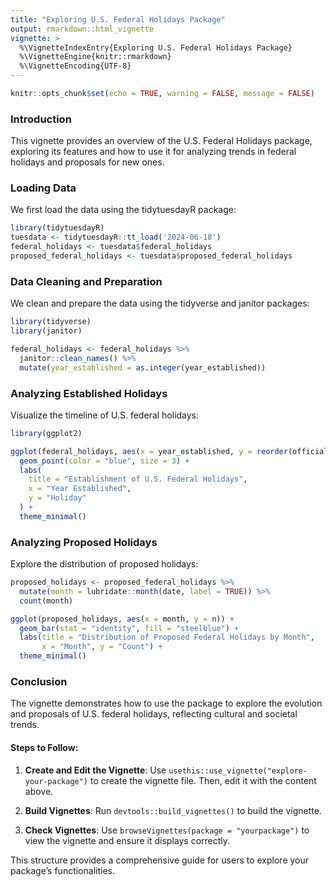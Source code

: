 ```yaml
---
title: "Exploring U.S. Federal Holidays Package"
output: rmarkdown::html_vignette
vignette: >
  %\VignetteIndexEntry{Exploring U.S. Federal Holidays Package}
  %\VignetteEngine{knitr::rmarkdown}
  %\VignetteEncoding{UTF-8}
---
```


```r
knitr::opts_chunk$set(echo = TRUE, warning = FALSE, message = FALSE)
```

### Introduction

This vignette provides an overview of the U.S. Federal Holidays package, exploring its features and how to use it for analyzing trends in federal holidays and proposals for new ones.

### Loading Data

We first load the data using the tidytuesdayR package:

```r
library(tidytuesdayR)
tuesdata <- tidytuesdayR::tt_load('2024-06-18')
federal_holidays <- tuesdata$federal_holidays
proposed_federal_holidays <- tuesdata$proposed_federal_holidays
```

### Data Cleaning and Preparation

We clean and prepare the data using the tidyverse and janitor packages:

```r
library(tidyverse)
library(janitor)

federal_holidays <- federal_holidays %>%
  janitor::clean_names() %>%
  mutate(year_established = as.integer(year_established))
```

### Analyzing Established Holidays

Visualize the timeline of U.S. federal holidays:

```r
library(ggplot2)

ggplot(federal_holidays, aes(x = year_established, y = reorder(official_name, year_established))) +
  geom_point(color = "blue", size = 3) +
  labs(
    title = "Establishment of U.S. Federal Holidays",
    x = "Year Established",
    y = "Holiday"
  ) +
  theme_minimal()
```

### Analyzing Proposed Holidays

Explore the distribution of proposed holidays:

```r
proposed_holidays <- proposed_federal_holidays %>%
  mutate(month = lubridate::month(date, label = TRUE)) %>%
  count(month)

ggplot(proposed_holidays, aes(x = month, y = n)) +
  geom_bar(stat = "identity", fill = "steelblue") +
  labs(title = "Distribution of Proposed Federal Holidays by Month",
       x = "Month", y = "Count") +
  theme_minimal()
```

### Conclusion

The vignette demonstrates how to use the package to explore the evolution and proposals of U.S. federal holidays, reflecting cultural and societal trends.

#### Steps to Follow:

1. **Create and Edit the Vignette**: Use `usethis::use_vignette("explore-your-package")` to create the vignette file. Then, edit it with the content above.

2. **Build Vignettes**: Run `devtools::build_vignettes()` to build the vignette.

3. **Check Vignettes**: Use `browseVignettes(package = "yourpackage")` to view the vignette and ensure it displays correctly.

This structure provides a comprehensive guide for users to explore your package's functionalities.






